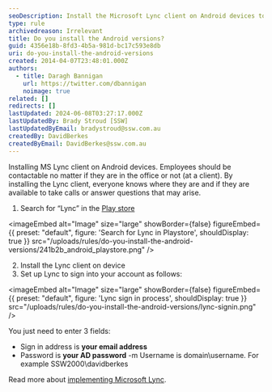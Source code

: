 ```yaml
---
seoDescription: Install the Microsoft Lync client on Android devices to stay connected and available to clients regardless of location.
type: rule
archivedreason: Irrelevant
title: Do you install the Android versions?
guid: 4356e18b-8fd3-4b5a-981d-bc17c593e8db
uri: do-you-install-the-android-versions
created: 2014-04-07T23:48:01.000Z
authors:
  - title: Daragh Bannigan
    url: https://twitter.com/dbannigan
    noimage: true
related: []
redirects: []
lastUpdated: 2024-06-08T03:27:17.000Z
lastUpdatedBy: Brady Stroud [SSW]
lastUpdatedByEmail: bradystroud@ssw.com.au
createdBy: DavidBerkes
createdByEmail: DavidBerkes@ssw.com.au
---
```


Installing MS Lync client on Android devices. Employees should be contactable no matter if they are in the office or not (at a client). By installing the Lync client, everyone knows where they are and if they are available to take calls or answer questions that may arise.
1. Search for “Lync” in the [Play store](https://play.google.com/store)
   
<imageEmbed
  alt="Image"
  size="large"
  showBorder={false}
  figureEmbed={{
    preset: "default",
    figure: 'Search for Lync in Playstore',
    shouldDisplay: true
  }}
  src="/uploads/rules/do-you-install-the-android-versions/241b2b_android_playstore.png"
/>

2. Install the Lync client on device
3. Set up Lync to sign into your account as follows:


<imageEmbed
  alt="Image"
  size="large"
  showBorder={false}
  figureEmbed={{
    preset: "default",
    figure: 'Lync sign in process',
    shouldDisplay: true
  }}
  src="/uploads/rules/do-you-install-the-android-versions/lync-signin.png"
/>

You just need to enter 3 fields:

- Sign in address is **your email address**
- Password is **your AD password**
  -m Username is domain\username. For example SSW2000\davidberkes

Read more about [implementing Microsoft Lync](http://www.ssw.com.au/ssw/Consulting/Lync.aspx).
